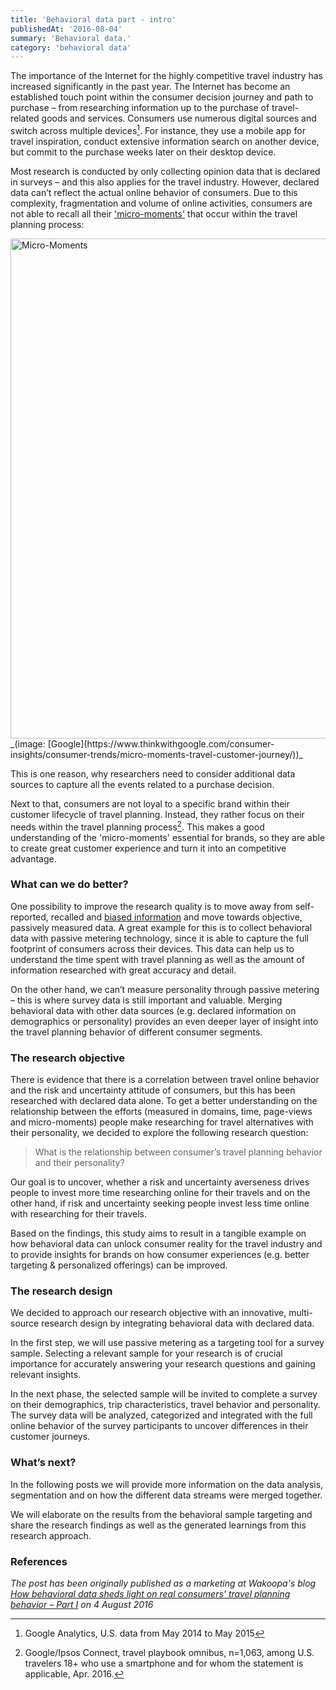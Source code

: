 ```yaml
---
title: 'Behavioral data part - intro'
publishedAt: '2016-08-04'
summary: 'Behavioral data.'
category: 'behavioral data'
---
```


The importance of the Internet for the highly competitive travel industry has increased significantly in the past year. The Internet has become an established touch point within the consumer decision journey and path to purchase – from researching information up to the purchase of travel-related goods and services. Consumers use numerous digital sources and switch across multiple devices[^1]. For instance, they use a mobile app for travel inspiration, conduct extensive information search on another device, but commit to the purchase weeks later on their desktop device.

Most research is conducted by only collecting opinion data that is declared in surveys – and this also applies for the travel industry. However, declared data can’t reflect the actual online behavior of consumers. Due to this complexity, fragmentation and volume of online activities, consumers are not able to recall all their ['micro-moments'](https://www.thinkwithgoogle.com/articles/travel-trends-4-mobile-moments-changing-consumer-journey.html) that occur within the travel planning process:

<Image src="/assets/images/post1/travel-micro-moments.png" alt="Micro-Moments" width="1200" height="800"/>
_(image: [Google](https://www.thinkwithgoogle.com/consumer-insights/consumer-trends/micro-moments-travel-customer-journey/))_

This is one reason, why researchers need to consider additional data sources to capture all the events related to a purchase decision.

Next to that, consumers are not loyal to a specific brand within their customer lifecycle of travel planning. Instead, they rather focus on their needs within the travel planning process[^2]. This makes a good understanding of the 'micro-moments' essential for brands, so they are able to create great customer experience and turn it into an competitive advantage.

### What can we do better?

One possibility to improve the research quality is to move away from self-reported, recalled and [biased information](https://blog.wakoopa.com/the-times-they-are-a-changin-for-the-questionnaire/) and move towards objective, passively measured data. A great example for this is to collect behavioral data with passive metering technology, since it is able to capture the full footprint of consumers across their devices. This data can help us to understand the time spent with travel planning as well as the amount of information researched with great accuracy and detail.

On the other hand, we can’t measure personality through passive metering – this is where survey data is still important and valuable. Merging behavioral data with other data sources (e.g. declared information on demographics or personality) provides an even deeper layer of insight into the travel planning behavior of different consumer segments.

### The research objective

There is evidence that there is a correlation between travel online behavior and the risk and uncertainty attitude of consumers, but this has been researched with declared data alone. To get a better understanding on the relationship between the efforts (measured in domains, time, page-views and micro-moments) people make researching for travel alternatives with their personality, we decided to explore the following research question:

> What is the relationship between consumer’s travel planning behavior and their personality?

Our goal is to uncover, whether a risk and uncertainty averseness drives people to invest more time researching online for their travels and on the other hand, if risk and uncertainty seeking people invest less time online with researching for their travels.

Based on the findings, this study aims to result in a tangible example on how behavioral data can unlock consumer reality for the travel industry and to provide insights for brands on how consumer experiences (e.g. better targeting & personalized offerings) can be improved.

### The research design

We decided to approach our research objective with an innovative, multi-source research design by integrating behavioral data with declared data.

In the first step, we will use passive metering as a targeting tool for a survey sample. Selecting a relevant sample for your research is of crucial importance for accurately answering your research questions and gaining relevant insights.

In the next phase, the selected sample will be invited to complete a survey on their demographics, trip characteristics, travel behavior and personality. The survey data will be analyzed, categorized and integrated with the full online behavior of the survey participants to uncover differences in their customer journeys.

### What’s next?

In the following posts we will provide more information on the data analysis, segmentation and on how the different data streams were merged together.

We will elaborate on the results from the behavioral sample targeting and share the research findings as well as the generated learnings from this research approach.

### References

_The post has been originally published as a marketing at Wakoopa's blog [How behavioral data sheds light on real consumers' travel planning behavior – Part I](https://blog.wakoopa.com/how-behavioral-data-sheds-light-on-real-consumers-travel-planning-behavior-part-i-2/) on 4 August 2016_

[^1]: Google Analytics, U.S. data from May 2014 to May 2015
[^2]: Google/Ipsos Connect, travel playbook omnibus, n=1,063, among U.S. travelers 18+ who use a smartphone and for whom the statement is applicable, Apr. 2016.